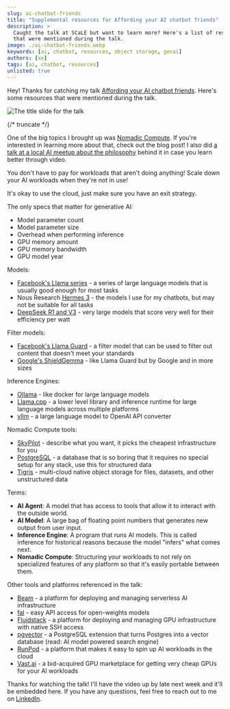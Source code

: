 ```yaml
---
slug: ai-chatbot-friends
title: "Supplemental resources for Affording your AI chatbot friends"
description: >
  Caught the talk at SCaLE but want to learn more? Here's a list of resources
  that were mentioned during the talk.
image: ./ai-chatbot-friends.webp
keywords: [ai, chatbot, resources, object storage, genai]
authors: [xe]
tags: [ai, chatbot, resources]
unlisted: true
---
```



Hey! Thanks for catching my talk
[Affording your AI chatbot friends](https://www.socallinuxexpo.org/scale/22x/presentations/affording-your-ai-chatbot-friends).
Here's some resources that were mentioned during the talk.

![The title slide for the talk](./slide-01.webp)

{/* truncate */}

One of the big topics I brought up was
[Nomadic Compute](/blog/nomadic-compute/). If you're interested in learning more
about that, check out the blog post! I also did
[a talk at a local AI meetup about the philosophy](https://xeiaso.net/talks/2025/nomadic-compute/)
behind it in case you learn better through video.

You don't have to pay for workloads that aren't doing anything! Scale down your
AI workloads when they're not in use!

It's okay to use the cloud, just make sure you have an exit strategy.

The only specs that matter for generative AI:

- Model parameter count
- Model parameter size
- Overhead when performing inference
- GPU memory amount
- GPU memory bandwidth
- GPU model year

Models:

- [Facebook's Llama series](https://www.llama.com/) - a series of large language
  models that is usually good enough for most tasks
- Nous Research [Hermes 3](https://nousresearch.com/hermes3/) - the models I use
  for my chatbots, but may not be suitable for all tasks
- [DeepSeek R1 and V3](https://www.deepseek.com/) - very large models that score
  very well for their efficiency per watt

Filter models:

- [Facebook's Llama Guard](https://www.llama.com/docs/model-cards-and-prompt-formats/llama-guard-3/) -
  a filter model that can be used to filter out content that doesn't meet your
  standards
- [Google's ShieldGemma](https://ai.google.dev/gemma/docs/shieldgemma) - like
  Llama Guard but by Google and in more sizes

Inference Engines:

- [Ollama](https://ollama.com/) - like docker for large language models
- [Llama.cpp](https://github.com/ggml-org/llama.cpp) - a lower level library and
  inference runtime for large language models across multiple platforms
- [vllm](https://docs.vllm.ai/en/latest/) - a large language model to OpenAI API
  converter

Nomadic Compute tools:

- [SkyPilot](https://docs.skypilot.co/en/latest/docs/index.html) - describe what
  you want, it picks the cheapest infrastructure for you
- [PostgreSQL](https://www.postgresql.org/) - a database that is so boring that
  it requires no special setup for any stack, use this for structured data
- [Tigris](https://tigrisdata.com/) - multi-cloud native object storage for
  files, datasets, and other unstructured data

Terms:

- **AI Agent**: A model that has access to tools that allow it to interact with
  the outside world.
- **AI Model**: A large bag of floating point numbers that generates new output
  from user input.
- **Inference Engine**: A program that runs AI models. This is called inference
  for historical reasons because the model "infers" what comes next.
- **Nomadic Compute**: Structuring your workloads to not rely on specialized
  features of any platform so that it's easily portable between them.

Other tools and platforms referenced in the talk:

- [Beam](https://beam.cloud) - a platform for deploying and managing serverless
  AI infrastructure
- [fal](https://fal.ai) - easy API access for open-weights models
- [Fluidstack](https://www.fluidstack.io/) - a platform for deploying and
  managing GPU infrastructure with native SSH access
- [pgvector](https://github.com/pgvector/pgvector) - a PostgreSQL extension that
  turns Postgres into a vector database (read: AI model powered search engine)
- [RunPod](https://www.runpod.io/) - a platform that makes it easy to spin up AI
  workloads in the cloud
- [Vast.ai](https://vast.ai) - a bid-acquired GPU marketplace for getting very
  cheap GPUs for your AI workloads

Thanks for watching the talk! I'll have the video up by late next week and it'll
be embedded here. If you have any questions, feel free to reach out to me on
[LinkedIn](https://www.linkedin.com/in/xeiaso/).
